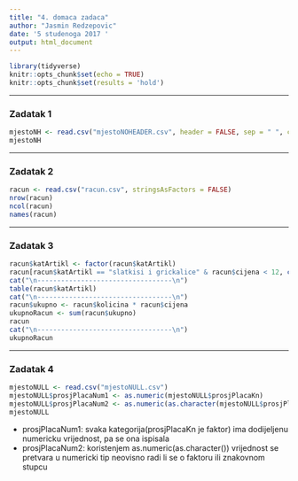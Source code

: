 ```yaml
---
title: "4. domaca zadaca"
author: "Jasmin Redzepovic"
date: '5 studenoga 2017 '
output: html_document
---
```


```r
library(tidyverse)
knitr::opts_chunk$set(echo = TRUE)
knitr::opts_chunk$set(results = 'hold')
```

***

### Zadatak 1

```r
mjestoNH <- read.csv("mjestoNOHEADER.csv", header = FALSE, sep = " ", col.names = c("pbr","nazivMjesta","prosjPlacaKn","brojStanovnika","prirez"))
mjestoNH
```

***

### Zadatak 2

```r
racun <- read.csv("racun.csv", stringsAsFactors = FALSE)
nrow(racun)
ncol(racun)
names(racun)
```

***

### Zadatak 3

```r
racun$katArtikl <- factor(racun$katArtikl)
racun[racun$katArtikl == "slatkisi i grickalice" & racun$cijena < 12, c("sifArtikl","nazArtikl","cijena")]
cat("\n----------------------------------\n")
table(racun$katArtikl)
cat("\n----------------------------------\n")
racun$ukupno <- racun$kolicina * racun$cijena
ukupnoRacun <- sum(racun$ukupno)
racun
cat("\n----------------------------------\n")
ukupnoRacun
```

***

### Zadatak 4

```r
mjestoNULL <- read.csv("mjestoNULL.csv")
mjestoNULL$prosjPlacaNum1 <- as.numeric(mjestoNULL$prosjPlacaKn)
mjestoNULL$prosjPlacaNum2 <- as.numeric(as.character(mjestoNULL$prosjPlacaKn))
mjestoNULL
```
- prosjPlacaNum1: svaka kategorija(prosjPlacaKn je faktor) ima dodijeljenu numericku vrijednost, pa se ona ispisala
- prosjPlacaNum2: koristenjem as.numeric(as.character()) vrijednost se pretvara u numericki tip neovisno radi li se o faktoru ili znakovnom stupcu

